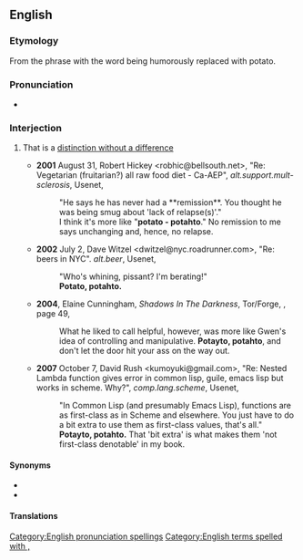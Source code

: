 ==English==

===Etymology===
From the phrase {{l|en|tomayto, tomahto}} with the word being humorously replaced with potato.

===Pronunciation===
* {{IPA|en|/ˌpəˈteɪtoʊ ˌpəˈtɑːtoʊ/}}

===Interjection===
{{head|en|interjection|head=potayto, potahto}}

# {{lb|en|informal}} That is a [[distinction without a difference]]
#* '''2001''' August 31, Robert Hickey <robhic@bellsouth.net>, "Re: Vegetarian (fruitarian?) all raw food diet - Ca-AEP", ''alt.support.mult-sclerosis'', Usenet,
#*: "He says he has never had a **remission**. You thought he was being smug about 'lack of relapse(s)'."
#*: I think it's more like "'''potato - potahto'''." No remission to me says unchanging and, hence, no relapse.
#* '''2002''' July 2, Dave Witzel <dwitzel@nyc.roadrunner.com>, "Re: beers in NYC". ''alt.beer'', Usenet,
#*: "Who's whining, pissant? I'm berating!"
#*: '''Potato, potahto.'''
#* '''2004''', Elaine Cunningham, ''Shadows In The Darkness'', Tor/Forge, {{ISBN|076530970X}}, page 49,
#*: What he liked to call helpful, however, was more like Gwen's idea of controlling and manipulative. '''Potayto, potahto''', and don't let the door hit your ass on the way out.
#* '''2007''' October 7, David Rush <kumoyuki@gmail.com>, "Re: Nested Lambda function gives error in common lisp, guile, emacs lisp but works in scheme. Why?", ''comp.lang.scheme'', Usenet,
#*: "In Common Lisp (and presumably Emacs Lisp), functions are as first-class as in Scheme and elsewhere. You just have to do a bit extra to use them as first-class values, that's all."
#*: '''Potayto, potahto.''' That 'bit extra' is what makes them 'not first-class denotable' in my book.

====Synonyms====
* {{l|en|same difference}}
* {{l|en|tomayto, tomahto}}

====Translations====
{{trans-see|to suggest a distinction without a difference|tomayto, tomahto}}

[[Category:English pronunciation spellings]]
[[Category:English terms spelled with ,]]